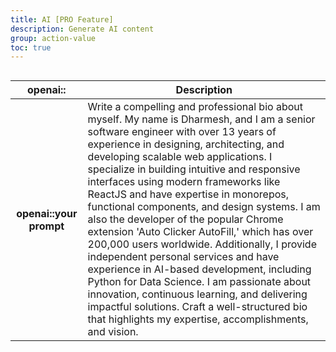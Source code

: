 ```yaml
---
title: AI [PRO Feature]
description: Generate AI content
group: action-value
toc: true
---
```


<img class="d-block mb-4 img-fluid rounded-3" src="/docs/[[config:docs_version]]/assets/img/openai.png" alt="" />

<table class="table">
  <thead>
    <tr>
      <th scope="col">openai::</th>
      <th scope="col">Description</th>
    </tr>
  </thead>
  <tbody>
    <tr>
      <th scope="row">openai::your prompt</th>
      <td>
        Write a compelling and professional bio about myself. My name is Dharmesh, and I am a senior software engineer
        with over 13 years of experience in designing, architecting, and developing scalable web applications. I
        specialize in building intuitive and responsive interfaces using modern frameworks like ReactJS and have
        expertise in monorepos, functional components, and design systems. I am also the developer of the popular Chrome
        extension 'Auto Clicker AutoFill,' which has over 200,000 users worldwide. Additionally, I provide independent
        personal services and have experience in AI-based development, including Python for Data Science. I am
        passionate about innovation, continuous learning, and delivering impactful solutions. Craft a well-structured
        bio that highlights my expertise, accomplishments, and vision.
      </td>
    </tr>
  </tbody>
</table>

<Callout name="subscribe-callout" />
